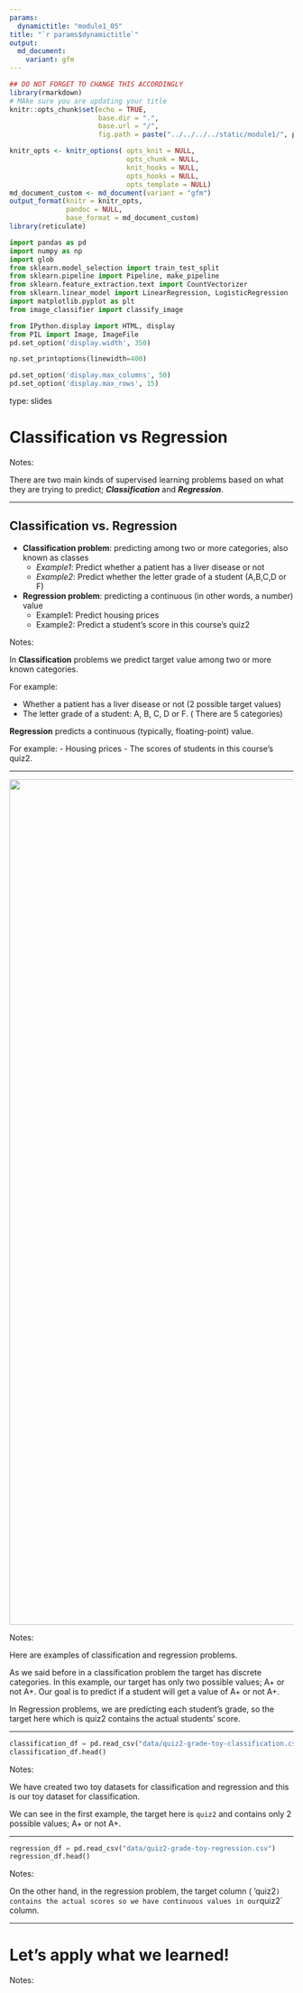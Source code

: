 ```yaml
---
params:
  dynamictitle: "module1_05"
title: "`r params$dynamictitle`"
output: 
  md_document:
    variant: gfm
---
```



```r
## DO NOT FORGET TO CHANGE THIS ACCORDINGLY 
library(rmarkdown)
# MAke sure you are updating your title 
knitr::opts_chunk$set(echo = TRUE,
                      base.dir = ".", 
                      base.url = "/",
                      fig.path = paste("../../../../static/module1/", params$dynamictitle,"/", sep = ""))

knitr_opts <- knitr_options( opts_knit = NULL,
                             opts_chunk = NULL,
                             knit_hooks = NULL,
                             opts_hooks = NULL,
                             opts_template = NULL)
md_document_custom <- md_document(variant = "gfm")
output_format(knitr = knitr_opts,
              pandoc = NULL,
              base_format = md_document_custom)
library(reticulate)

```


```python
import pandas as pd
import numpy as np
import glob
from sklearn.model_selection import train_test_split
from sklearn.pipeline import Pipeline, make_pipeline
from sklearn.feature_extraction.text import CountVectorizer
from sklearn.linear_model import LinearRegression, LogisticRegression
import matplotlib.pyplot as plt
from image_classifier import classify_image

from IPython.display import HTML, display
from PIL import Image, ImageFile
pd.set_option('display.width', 350)

np.set_printoptions(linewidth=400)

pd.set_option('display.max_columns', 50)
pd.set_option('display.max_rows', 15)

```

type: slides

# Classification vs Regression 

Notes: 

There are two main kinds of supervised learning problems based on what they are trying to predict; ***Classification*** and ***Regression***. 


---
 

## Classification vs. Regression


- **Classification problem**: predicting among two or more categories, also known as classes
    - *Example1*: Predict whether a patient has a liver disease or not
    - *Example2*: Predict whether the letter grade of a student (A,B,C,D or F)

- **Regression problem**: predicting a continuous (in other words, a number) value
    - Example1: Predict housing prices
    - Example2: Predict a student's score in this course's quiz2


Notes: 

 In **Classification** problems we predict target value among two or more known categories. 


For example: 

- Whether a patient has a liver disease or not (2 possible target values) 
- The letter grade of a student: A, B, C, D or F. ( There are 5 categories)

**Regression** predicts a continuous (typically, floating-point) value.

For example: 
- Housing prices
- The scores of students in this course's quiz2.




---

<center>
<img src="/module1/classification-vs-regression.png" height="1500" width="1500"> 
</center>


Notes: 

Here are examples of classification and regression problems. 

As we said before in a classification problem the target has discrete categories. 
In this example, our target has only two possible values; A+ or not A+. Our goal is to predict if a student will get a value of A+ or not A+. 

In Regression problems, we are predicting each student’s grade, so the target here which is quiz2 contains the actual students' score.


---

```python
classification_df = pd.read_csv("data/quiz2-grade-toy-classification.csv")
classification_df.head()
```


Notes:

We have created two toy datasets for classification and regression and this is our toy dataset for classification. 

We can see in the first example, the target here is `quiz2` and contains only 2 possible values; A+ or not A+.

---

```python
regression_df = pd.read_csv("data/quiz2-grade-toy-regression.csv")
regression_df.head()
```



Notes:  

On the other hand, in the regression problem, the target column ( ‘quiz2`) contains the actual scores so we have continuous values in our `quiz2` column. 

---

# Let's apply what we learned!

Notes: <br>